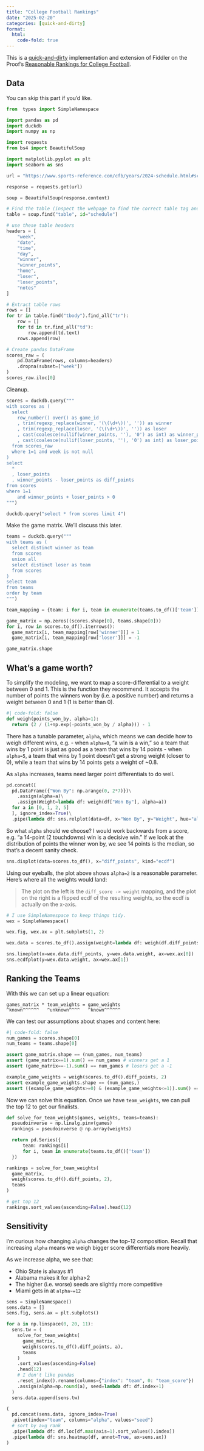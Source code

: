 ```yaml
---
title: "College Football Rankings"
date: "2025-02-20"
categories: [quick-and-dirty]
format:
  html:
    code-fold: true
---
```


This is a [quick-and-dirty](../meta/quick-and-dirty/index.qmd) implementation and extension of Fiddler on the Proof's [Reasonable Rankings for College Football](https://thefiddler.substack.com/p/reasonable-rankings-for-college-football). 

## Data 

You can skip this part if you'd like.

```python
from  types import SimpleNamespace

import pandas as pd
import duckdb
import numpy as np

import requests
from bs4 import BeautifulSoup

import matplotlib.pyplot as plt
import seaborn as sns

url = "https://www.sports-reference.com/cfb/years/2024-schedule.html#schedule"

response = requests.get(url)

soup = BeautifulSoup(response.content)

# Find the table (inspect the webpage to find the correct table tag and attributes)
table = soup.find("table", id="schedule")

# use these table headers
headers = [
    "week",
    "date",
    "time",
    "day",
    "winner",
    "winner_points",
    "home",
    "loser",
    "loser_points",
    "notes"
]

# Extract table rows
rows = []
for tr in table.find("tbody").find_all("tr"):
    row = []
    for td in tr.find_all("td"):
        row.append(td.text)
    rows.append(row)

# Create pandas DataFrame
scores_raw = (
    pd.DataFrame(rows, columns=headers)
    .dropna(subset=["week"])
)
scores_raw.iloc[0]
```

Cleanup.

```python
scores = duckdb.query("""
with scores as (
  select
    row_number() over() as game_id
    , trim(regexp_replace(winner, '(\(\d+\))', '')) as winner
    , trim(regexp_replace(loser, '(\(\d+\))', '')) as loser
    , cast(coalesce(nullif(winner_points, ''), '0') as int) as winner_points
    , cast(coalesce(nullif(loser_points, ''), '0') as int) as loser_points
  from scores_raw
  where 1=1 and week is not null
)
select
  *
  , loser_points
  , winner_points - loser_points as diff_points
from scores
where 1=1 
    and winner_points + loser_points > 0
""")

duckdb.query("select * from scores limit 4")
```

Make the game matrix. We'll discuss this later.

```python
teams = duckdb.query("""
with teams as (
  select distinct winner as team
  from scores
  union all
  select distinct loser as team
  from scores
)
select team
from teams
order by team
""")

team_mapping = {team: i for i, team in enumerate(teams.to_df()['team']) }

game_matrix = np.zeros((scores.shape[0], teams.shape[0]))
for i, row in scores.to_df().iterrows():
  game_matrix[i, team_mapping[row['winner']]] = 1
  game_matrix[i, team_mapping[row['loser']]] = -1

game_matrix.shape
```

## What's a game worth?

To simplify the modeling, we want to map a score-differential to a weight between 0 and 1. This is the function they recommend. It accepts the number of points the winners won by (i.e. a positive number) and returns a weight between 0 and 1 (1 is better than 0).

```python
#| code-fold: false
def weigh(points_won_by, alpha=1):
  return (2 / (1+np.exp(-points_won_by / alpha))) - 1
```

There has a tunable parameter, `alpha`, which means we can decide how to weigh different wins, e.g.
- when `alpha=0`, "a win is a win," so a team that wins by 1 point is just as good as a team that wins by 14 points
- when `alpha=5`, a team that wins by 1 point doesn't get a strong weight (closer to 0), while a team that wins by 14 points gets a weight of ~0.8.

As `alpha` increases, teams need larger point differentials to do well. 

```python
pd.concat([
  pd.DataFrame({"Won By": np.arange(0, 2*7)})\
    .assign(alpha=a)\
    .assign(Weight=lambda df: weigh(df["Won By"], alpha=a))
  for a in [0, 1, 2, 5]
  ], ignore_index=True)\
  .pipe(lambda df: sns.relplot(data=df, x="Won By", y="Weight", hue="alpha", kind="line"))
```

So what `alpha` should we choose? I would work backwards from a score, e.g. "a 14-point (2 touchdowns) win is a decisive win." If we look at the distribution of points the winner won by, we see 14 points is the median, so that's a decent sanity check.

```python
sns.displot(data=scores.to_df(), x="diff_points", kind="ecdf")
```

Using our eyeballs, the plot above shows `alpha=2` is a reasonable parameter. Here's where all the weights would land:

> The plot on the left is the `diff_score -> weight` mapping, and the plot on the right is a flipped ecdf of the resulting weights, so the ecdf is actually on the x-axis.

```python
# I use SimpleNamespace to keep things tidy.
wex = SimpleNamespace()

wex.fig, wex.ax = plt.subplots(1, 2)

wex.data = scores.to_df().assign(weight=lambda df: weigh(df.diff_points, alpha=2))

sns.lineplot(x=wex.data.diff_points, y=wex.data.weight, ax=wex.ax[0])
sns.ecdfplot(y=wex.data.weight, ax=wex.ax[1])
```

## Ranking the Teams

With this we can set up a linear equation:

```
games_matrix * team_weights = game_weights
^known^^^^^^   ^unknown^^^^   ^known^^^^^^        
```

We can test our assumptions about shapes and content here: 

```python
#| code-fold: false
num_games = scores.shape[0]
num_teams = teams.shape[0]

assert game_matrix.shape == (num_games, num_teams)
assert (game_matrix==1).sum() == num_games # winners get a 1
assert (game_matrix==-1).sum() == num_games # losers get a -1

example_game_weights = weigh(scores.to_df().diff_points, 2)
assert example_game_weights.shape == (num_games,)
assert ((example_game_weights>=0) & (example_game_weights<=1)).sum() == num_games # values between 0 and 1
```

Now we can solve this equation. Once we have `team_weights`, we can pull the top 12 to get our finalists.

```python
def solve_for_team_weights(games, weights, teams=teams):
  pseudoinverse = np.linalg.pinv(games)
  rankings = pseudoinverse @ np.array(weights)

  return pd.Series({
      team: rankings[i]
      for i, team in enumerate(teams.to_df()['team'])
  })

rankings = solve_for_team_weights(
  game_matrix, 
  weigh(scores.to_df().diff_points, 2),
  teams
)

# get top 12
rankings.sort_values(ascending=False).head(12)
```

## Sensitivity

I'm curious how changing `alpha` changes the top-12 composition. Recall that increasing `alpha` means we weigh bigger score differentials more heavily. 

As we increase alpha, we see that:

- Ohio State is always #1
- Alabama makes it for alpha>2
- The higher (i.e. worse) seeds are slightly more competitive
- Miami gets in at `alpha~=12`


```python
sens = SimpleNamespace()
sens.data = []
sens.fig, sens.ax = plt.subplots()

for a in np.linspace(0, 20, 11):
  sens.tw = (
    solve_for_team_weights(
      game_matrix,
      weigh(scores.to_df().diff_points, a),
      teams
    )
    .sort_values(ascending=False)
    .head(12)
    # I don't like pandas
    .reset_index().rename(columns={"index": "team", 0: "team_score"})
    .assign(alpha=np.round(a), seed=lambda df: df.index+1)
  )
  sens.data.append(sens.tw)

(
  pd.concat(sens.data, ignore_index=True)
  .pivot(index="team", columns="alpha", values="seed")
  # sort by avg rank
  .pipe(lambda df: df.loc[df.max(axis=1).sort_values().index])
  .pipe(lambda df: sns.heatmap(df, annot=True, ax=sens.ax))
)
```

